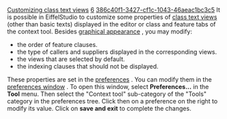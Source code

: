 [[Property:title|Customizing class text views]]
[[Property:weight|6]]
[[Property:uuid|386c40f1-3427-cf1c-1043-46aeac1bc3c5]]
It is possible in EiffelStudio to customize some properties of [[Formatters: Introduction|class text views]]  (other than basic texts) displayed in the editor or class and feature tabs of the context tool. Besides [[Changing texts display|graphical appearance]] , you may modify: 
* the order of feature clauses.
* the type of callers and suppliers displayed in the corresponding views.
* the views that are selected by default.
* the indexing clauses that should not be displayed.
These properties are set in the [[EiffelStudio preferences: Introduction|preferences]] . You can modify them in the [[Preference window overview|preferences window]] . To open this window, select '''Preferences...''' in the '''Tool''' menu. Then select the "Context tool" sub-category of the "Tools" category in the preferences tree. Click then on a preference on the right to modify its value. 
Click on '''save and exit''' to complete the changes. 

{{seealso| '''See Also''' <br/>
[[Preference window overview|Preference window description]]  <br/>
[[EiffelStudio preferences: Introduction|Preferences reference]]  }}




